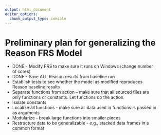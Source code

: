 ```yaml
---
output: html_document
editor_options: 
  chunk_output_type: console
---
```


# Preliminary plan for generalizing the Reason FRS Model

-   DONE - Modify FRS to make sure it runs on Windows (change number of cores)
-   DONE - Save ALL Reason results from baseline run
-   Establish tests to see whether the model as modified reproduces Reason baseline results
-   Separate functions from action -- make sure that all sourced files are only functions or constants. Let functions do the action.
-   Isolate constants
-   Localize all functions - make sure all data used in functions is passed in as arguments
-   Modularize - break large functions into smaller pieces
-   Restructure data to be generalizable - e.g., stacked data frames in a common format
